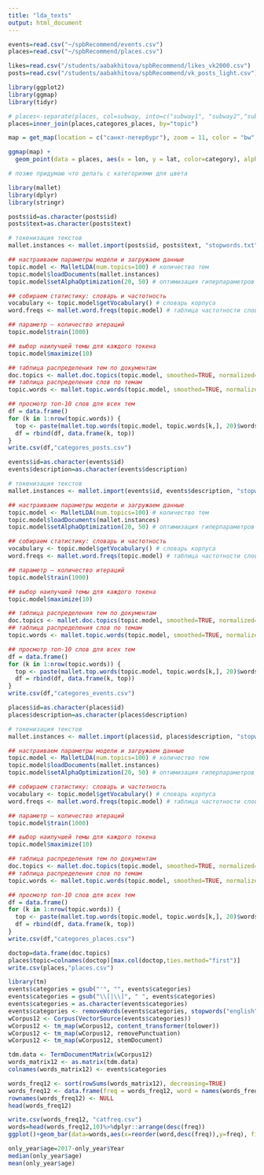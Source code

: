 ```yaml
---
title: "lda_texts"
output: html_document
---
```


```r
events=read.csv("~/spbRecommend/events.csv")
places=read.csv("~/spbRecommend/places.csv")

likes=read.csv("/students/aabakhitova/spbRecommend/likes_vk2000.csv")
posts=read.csv("/students/aabakhitova/spbRecommend/vk_posts_light.csv")
```

```r
library(ggplot2)
library(ggmap)
library(tidyr)

# places<-separate(places, col=subway, into=c("subway1", "subway2","subway3"), sep=",")
places=inner_join(places,categores_places, by="topic")

map = get_map(location = c("санкт-петербург"), zoom = 11, color = "bw", maptype = "roadmap")

ggmap(map) +
  geom_point(data = places, aes(x = lon, y = lat, color=category), alpha = 0.5, size = 0.7)

# позже придумаю что делать с категориями для цвета

```
```r
library(mallet)
library(dplyr)
library(stringr)

posts$id=as.character(posts$id)
posts$text=as.character(posts$text)

# токенизация текстов
mallet.instances <- mallet.import(posts$id, posts$text, "stopwords.txt", token.regexp = "[\\p{L}\\p{N}-]*\\p{L}+")

## настраиваем параметры модели и загружаем данные
topic.model <- MalletLDA(num.topics=100) # количество тем
topic.model$loadDocuments(mallet.instances) 
topic.model$setAlphaOptimization(20, 50) # оптимизация гиперпараметров

## собираем статистику: словарь и частотность
vocabulary <- topic.model$getVocabulary() # словарь корпуса
word.freqs <- mallet.word.freqs(topic.model) # таблица частотности слов

## параметр — количество итераций
topic.model$train(1000)

## выбор наилучшей темы для каждого токена
topic.model$maximize(10)

## таблица распределения тем по документам
doc.topics <- mallet.doc.topics(topic.model, smoothed=TRUE, normalized=TRUE)
## таблица распределения слов по темам
topic.words <- mallet.topic.words(topic.model, smoothed=TRUE, normalized=TRUE)

## просмотр топ-10 слов для всех тем
df = data.frame()
for (k in 1:nrow(topic.words)) {
  top <- paste(mallet.top.words(topic.model, topic.words[k,], 20)$words,collapse=" ")
  df = rbind(df, data.frame(k, top))
}
write.csv(df,"categores_posts.csv")
```

```r
events$id=as.character(events$id)
events$description=as.character(events$description)

# токенизация текстов
mallet.instances <- mallet.import(events$id, events$description, "stopwords.txt", token.regexp = "[\\p{L}\\p{N}-]*\\p{L}+")

## настраиваем параметры модели и загружаем данные
topic.model <- MalletLDA(num.topics=100) # количество тем
topic.model$loadDocuments(mallet.instances) 
topic.model$setAlphaOptimization(20, 50) # оптимизация гиперпараметров

## собираем статистику: словарь и частотность
vocabulary <- topic.model$getVocabulary() # словарь корпуса
word.freqs <- mallet.word.freqs(topic.model) # таблица частотности слов

## параметр — количество итераций
topic.model$train(1000)

## выбор наилучшей темы для каждого токена
topic.model$maximize(10)

## таблица распределения тем по документам
doc.topics <- mallet.doc.topics(topic.model, smoothed=TRUE, normalized=TRUE)
## таблица распределения слов по темам
topic.words <- mallet.topic.words(topic.model, smoothed=TRUE, normalized=TRUE)

## просмотр топ-10 слов для всех тем
df = data.frame()
for (k in 1:nrow(topic.words)) {
  top <- paste(mallet.top.words(topic.model, topic.words[k,], 20)$words,collapse=" ")
  df = rbind(df, data.frame(k, top))
}
write.csv(df,"categores_events.csv")
```

```r
places$id=as.character(places$id)
places$description=as.character(places$description)

# токенизация текстов
mallet.instances <- mallet.import(places$id, places$description, "stopwords.txt", token.regexp = "[\\p{L}\\p{N}-]*\\p{L}+")

## настраиваем параметры модели и загружаем данные
topic.model <- MalletLDA(num.topics=100) # количество тем
topic.model$loadDocuments(mallet.instances) 
topic.model$setAlphaOptimization(20, 50) # оптимизация гиперпараметров

## собираем статистику: словарь и частотность
vocabulary <- topic.model$getVocabulary() # словарь корпуса
word.freqs <- mallet.word.freqs(topic.model) # таблица частотности слов

## параметр — количество итераций
topic.model$train(1000)

## выбор наилучшей темы для каждого токена
topic.model$maximize(10)

## таблица распределения тем по документам
doc.topics <- mallet.doc.topics(topic.model, smoothed=TRUE, normalized=TRUE)
## таблица распределения слов по темам
topic.words <- mallet.topic.words(topic.model, smoothed=TRUE, normalized=TRUE)

## просмотр топ-10 слов для всех тем
df = data.frame()
for (k in 1:nrow(topic.words)) {
  top <- paste(mallet.top.words(topic.model, topic.words[k,], 20)$words,collapse=" ")
  df = rbind(df, data.frame(k, top))
}
write.csv(df,"categores_places.csv")
```

```r
doctop=data.frame(doc.topics)
places$topic=colnames(doctop)[max.col(doctop,ties.method="first")]
write.csv(places,"places.csv")
```
```r
library(tm)
events$categories = gsub("'", "", events$categories)
events$categories = gsub("\\[|\\]", " ", events$categories)
events$categories = as.character(events$categories)
events$categories <- removeWords(events$categories, stopwords("english"))
wCorpus12 <- Corpus(VectorSource(events$categories))
wCorpus12 <- tm_map(wCorpus12, content_transformer(tolower))
wCorpus12 <- tm_map(wCorpus12, removePunctuation)
wCorpus12 <- tm_map(wCorpus12, stemDocument)

tdm.data <- TermDocumentMatrix(wCorpus12)
words_matrix12 <- as.matrix(tdm.data)
colnames(words_matrix12) <- events$categories

words_freq12 <- sort(rowSums(words_matrix12), decreasing=TRUE)
words_freq12 <- data.frame(freq = words_freq12, word = names(words_freq12))
rownames(words_freq12) <- NULL  
head(words_freq12)

write.csv(words_freq12, "catfreq.csv")
words=head(words_freq12,10)%>%dplyr::arrange(desc(freq))
ggplot()+geom_bar(data=words,aes(x=reorder(word,desc(freq)),y=freq), fill="darkolivegreen2",stat="identity")+theme(axis.text.x = element_text(angle = 45, hjust = 1))+theme(axis.title.x = element_text(size=18), axis.title.y = element_text(size=16),legend.text=element_text(size=12), axis.text.y=element_text(size=11), axis.text.x=element_text(size=11)) +xlab("Категория")+ylab("Частотность")
```

```r
only_year$age=2017-only_year$Year
median(only_year$age)
mean(only_year$age)
```